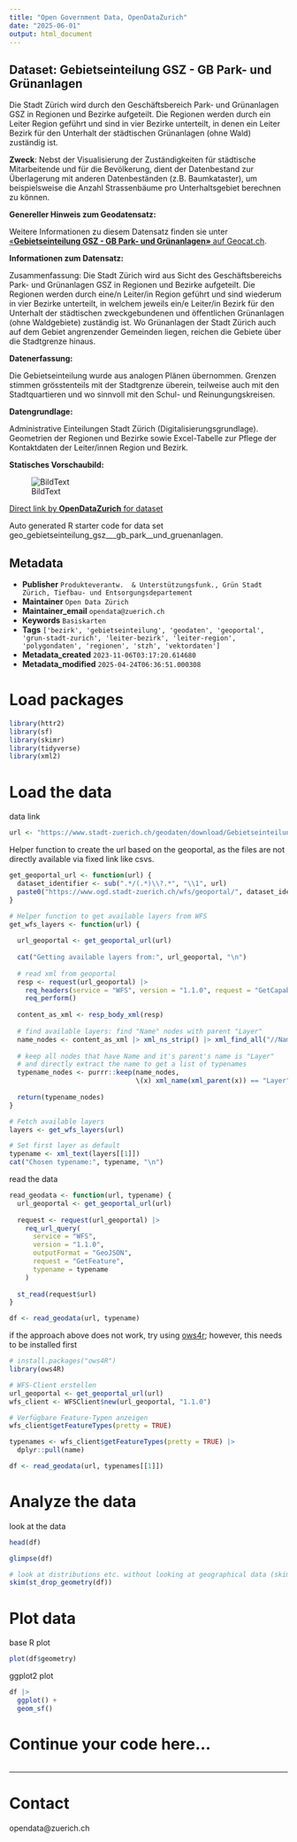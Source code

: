 ```yaml
---
title: "Open Government Data, OpenDataZurich"
date: "2025-06-01"
output: html_document
---
```


## Dataset: Gebietseinteilung GSZ - GB Park- und Grünanlagen

Die Stadt Zürich wird durch den Geschäftsbereich Park- und Grünanlagen GSZ in Regionen und Bezirke aufgeteilt. Die Regionen werden durch ein Leiter Region geführt und sind in vier Bezirke unterteilt, in denen ein Leiter Bezirk für den Unterhalt der städtischen Grünanlagen (ohne Wald) zuständig ist.

**Zweck**: Nebst der Visualisierung der Zuständigkeiten für städtische Mitarbeitende und für die Bevölkerung, dient der Datenbestand zur Überlagerung mit anderen Datenbeständen (z.B. Baumkataster), um beispielsweise die Anzahl Strassenbäume pro Unterhaltsgebiet berechnen zu können.

**Genereller Hinweis zum Geodatensatz:**


Weitere Informationen zu diesem Datensatz finden sie unter [«**Gebietseinteilung GSZ - GB Park- und Grünanlagen»** auf Geocat.ch](https://www.geocat.ch/geonetwork/srv/ger/catalog.search#/metadata/42e131ce-3090-38c3-b2d3-40c155b30d8c).				
			   

**Informationen zum Datensatz:**

Zusammenfassung: 
Die Stadt Zürich wird aus Sicht des Geschäftsbereichs Park- und Grünanlagen GSZ in Regionen und Bezirke aufgeteilt. Die Regionen werden durch eine/n Leiter/in Region geführt und sind wiederum in vier Bezirke unterteilt, in welchem jeweils ein/e Leiter/in Bezirk für den Unterhalt der städtischen zweckgebundenen und öffentlichen Grünanlagen (ohne Waldgebiete) zuständig ist. Wo Grünanlagen der Stadt Zürich auch auf dem Gebiet angrenzender Gemeinden liegen, reichen die Gebiete über die Stadtgrenze hinaus.

**Datenerfassung:**

Die Gebietseinteilung wurde aus analogen Plänen übernommen. Grenzen stimmen grösstenteils mit der Stadtgrenze überein, teilweise auch mit den Stadtquartieren und wo sinnvoll mit den Schul- und Reinungungskreisen.

**Datengrundlage:**

Administrative Einteilungen Stadt Zürich (Digitalisierungsgrundlage). Geometrien der Regionen und Bezirke sowie Excel-Tabelle zur Pflege der Kontaktdaten der Leiter/innen Region und Bezirk.

**Statisches Vorschaubild:**

![BildText](https://www.gis.stadt-zuerich.ch/zueriplan_docs/geocat/42e131ce-3090-38c3-b2d3-40c155b30d8c.png)



[Direct link by **OpenDataZurich** for dataset](https://data.stadt-zuerich.ch/dataset/geo_gebietseinteilung_gsz___gb_park__und_gruenanlagen)

Auto generated R starter code for data set geo_gebietseinteilung_gsz___gb_park__und_gruenanlagen.

## Metadata

- **Publisher** `Produkteverantw.  & Unterstützungsfunk., Grün Stadt Zürich, Tiefbau- und Entsorgungsdepartement`
- **Maintainer** `Open Data Zürich`
- **Maintainer_email** `opendata@zuerich.ch`
- **Keywords** `Basis­karten`
- **Tags** `['bezirk', 'gebietseinteilung', 'geodaten', 'geoportal', 'grun-stadt-zurich', 'leiter-bezirk', 'leiter-region', 'polygondaten', 'regionen', 'stzh', 'vektordaten']`
- **Metadata_created** `2023-11-06T03:17:20.614680`
- **Metadata_modified** `2025-04-24T06:36:51.000308`


# Load packages

```r
library(httr2)
library(sf)
library(skimr)
library(tidyverse)
library(xml2)
```

# Load the data

data link
```r
url <- "https://www.stadt-zuerich.ch/geodaten/download/Gebietseinteilung_GSZ___GB_Park__und_Gruenanlagen?format=geojson_link"
```


Helper function to create the url based on the geoportal, as the files are not directly available via fixed link like csvs.
```r
get_geoportal_url <- function(url) {
  dataset_identifier <- sub(".*/(.*)\\?.*", "\\1", url)
  paste0("https://www.ogd.stadt-zuerich.ch/wfs/geoportal/", dataset_identifier)
}
```

```r
# Helper function to get available layers from WFS
get_wfs_layers <- function(url) {
  
  url_geoportal <- get_geoportal_url(url)
  
  cat("Getting available layers from:", url_geoportal, "\n")
  
  # read xml from geoportal
  resp <- request(url_geoportal) |> 
    req_headers(service = "WFS", version = "1.1.0", request = "GetCapabilities") |> 
    req_perform()
  
  content_as_xml <- resp_body_xml(resp)
  
  # find available layers: find "Name" nodes with parent "Layer"
  name_nodes <- content_as_xml |> xml_ns_strip() |> xml_find_all("//Name")
  
  # keep all nodes that have Name and it's parent's name is "Layer"
  # and directly extract the name to get a list of typenames
  typename_nodes <- purrr::keep(name_nodes,
                                \(x) xml_name(xml_parent(x)) == "Layer")
  
  return(typename_nodes)
}

# Fetch available layers
layers <- get_wfs_layers(url)

# Set first layer as default
typename <- xml_text(layers[[1]])
cat("Chosen typename:", typename, "\n")
```

read the data
```r
read_geodata <- function(url, typename) {
  url_geoportal <- get_geoportal_url(url)
  
  request <- request(url_geoportal) |>
    req_url_query(
      service = "WFS",
      version = "1.1.0",
      outputFormat = "GeoJSON",
      request = "GetFeature",
      typename = typename
    )
  
  st_read(request$url)
}

df <- read_geodata(url, typename)
```

if the approach above does not work, try using [ows4r](https://eblondel.github.io/ows4R/); however, this needs to be installed first
```r
# install.packages("ows4R")
library(ows4R)

# WFS-Client erstellen
url_geoportal <- get_geoportal_url(url)
wfs_client <- WFSClient$new(url_geoportal, "1.1.0")

# Verfügbare Feature-Typen anzeigen
wfs_client$getFeatureTypes(pretty = TRUE)

typenames <- wfs_client$getFeatureTypes(pretty = TRUE) |> 
  dplyr::pull(name)

df <- read_geodata(url, typenames[[1]])
```

# Analyze the data

look at the data
```r
head(df)
```

```r
glimpse(df)
```

```r
# look at distributions etc. without looking at geographical data (skim cannot deal with geometries)
skim(st_drop_geometry(df))
```

# Plot data

base R plot
```r
plot(df$geometry)
```

ggplot2 plot
```r
df |>
  ggplot() +
  geom_sf()
```

# Continue your code here...

```r

```

------------------------------------------------------------------------

# Contact

opendata@zuerich.ch
